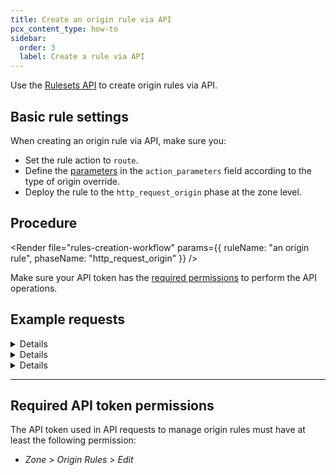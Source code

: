 ```yaml
---
title: Create an origin rule via API
pcx_content_type: how-to
sidebar:
  order: 3
  label: Create a rule via API
---
```



Use the [Rulesets API](/ruleset-engine/rulesets-api/) to create origin rules via API.

## Basic rule settings

When creating an origin rule via API, make sure you:

- Set the rule action to `route`.
- Define the [parameters](/rules/origin-rules/parameters/) in the `action_parameters` field according to the type of origin override.
- Deploy the rule to the `http_request_origin` phase at the zone level.

## Procedure

<Render
	file="rules-creation-workflow"
	params={{ ruleName: "an origin rule", phaseName: "http_request_origin" }}
/>

Make sure your API token has the [required permissions](#required-api-token-permissions) to perform the API operations.

## Example requests

<Details header="Example: Add a rule that overrides the `Host` header of incoming requests and the resolved DNS record">

<Render file="origin-rules-api-change-host-header-dns-record" />

</Details>

<Details header="Example: Add a rule that overrides the port of incoming requests">

<Render file="origin-rules-api-change-port" />

</Details>

<Details header="Example: Add a rule that overrides the SNI value of incoming requests">

The following example sets the rules of an existing phase ruleset (`$RULESET_ID`) to a single origin rule — overriding the SNI value of incoming requests addressed at `admin.example.com` — using the [Update a zone ruleset](/api/resources/rulesets/methods/update/) operation.

<APIRequest
	path="/zones/{zone_id}/rulesets/{ruleset_id}"
	method="PUT"
	json={{
		rules: [
			{
				expression: 'http.host eq "admin.example.com"',
				description: "SNI Override for the admin area",
				action: "route",
				action_parameters: {
					sni: {
						value: "sni.example.com",
					},
				},
			},
		],
	}}
/>

</Details>

---

## Required API token permissions

The API token used in API requests to manage origin rules must have at least the following permission:

- _Zone_ > _Origin Rules_ > _Edit_
